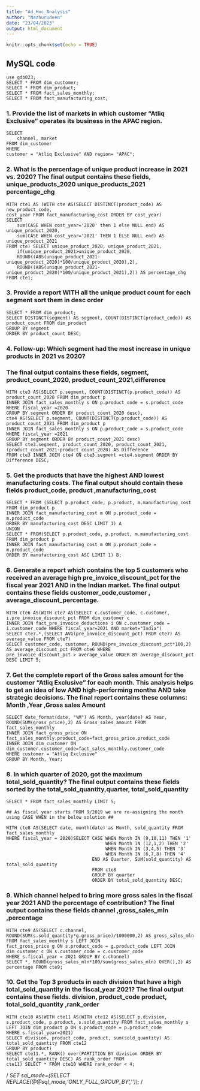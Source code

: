 ---
title: "Ad_Hoc_Analysis"
author: "Nazhurudeen"
date: "23/04/2023"
output: html_document
---

```{r setup, include=FALSE}
knitr::opts_chunk$set(echo = TRUE)
```

## MySQL code

```{selecting all the files to verify the column names and types}
use gdb023;
SELECT * FROM dim_customer;
SELECT * FROM dim_product;
SELECT * FROM fact_sales_monthly;
SELECT * FROM fact_manufacturing_cost;
```

### 1. Provide the list of markets in which customer "Atliq Exclusive" operates its business in the APAC region.
```{}
SELECT 
	channel, market
FROM dim_customer
WHERE
customer = "Atliq Exclusive" AND region= "APAC";
```

### 2. What is the percentage of unique product increase in 2021 vs. 2020? The final output contains these fields, unique_products_2020 unique_products_2021 percentage_chg
```{}
WITH cte1 AS (WITH cte AS(SELECT DISTINCT(product_code) AS new_product_code,
cost_year FROM fact_manufacturing_cost ORDER BY cost_year)
SELECT
	sum(CASE WHEN cost_year='2020' then 1 else NULL end) AS unique_product_2020,
	sum(CASE WHEN cost_year='2021' THEN 1 ELSE NULL end) AS unique_product_2021 
FROM cte) SELECT unique_product_2020, unique_product_2021,
	if(unique_product_2021>unique_product_2020,
	ROUND((ABS(unique_product_2021-unique_product_2020)*100/unique_product_2020),2),
	ROUND((ABS(unique_product_2021-unique_product_2020)*100/unique_product_2021),2)) AS percentage_chg
FROM cte1;
```

### 3. Provide a report WITH all the unique product count for each segment sort them in desc order
```{}
SELECT * FROM dim_product;
SELECT DISTINCT(segment) AS segment, COUNT(DISTINCT(product_code)) AS product_count FROM dim_product
GROUP BY segment
ORDER BY product_count DESC;
```

### 4. Follow-up: Which segment had the most increase in unique products in 2021 vs 2020? 
### The final output contains these fields, segment, product_count_2020, product_count_2021,difference

```{}
WITH cte3 AS(SELECT p.segment, COUNT(DISTINCT(p.product_code)) AS product_count_2020 FROM dim_product p
INNER JOIN fact_sales_monthly s ON p.product_code = s.product_code WHERE fiscal_year =2020
GROUP BY segment ORDER BY product_count_2020 desc),
cte4 AS(SELECT p.segment, COUNT(DISTINCT(p.product_code)) AS product_count_2021 FROM dim_product p
INNER JOIN fact_sales_monthly s ON p.product_code = s.product_code WHERE fiscal_year =2021
GROUP BY segment ORDER BY product_count_2021 desc)
SELECT cte3.segment, product_count_2020, product_count_2021,(product_count_2021-product_count_2020) AS Difference
FROM cte3 INNER JOIN cte4 ON cte3.segment =cte4.segment ORDER BY Difference DESC;
```


### 5. Get the products that have the highest AND lowest manufacturing costs. The final output should contain these fields product_code, product ,manufacturing_cost
```{}
SELECT * FROM (SELECT p.product_code, p.product, m.manufacturing_cost FROM dim_product p
INNER JOIN fact_manufacturing_cost m ON p.product_code = m.product_code
ORDER BY manufacturing_cost DESC LIMIT 1) A
UNION
SELECT * FROM(SELECT p.product_code, p.product, m.manufacturing_cost FROM dim_product p
INNER JOIN fact_manufacturing_cost m ON p.product_code = m.product_code
ORDER BY manufacturing_cost ASC LIMIT 1) B;
```

### 6. Generate a report which contains the top 5 customers who received an average high pre_invoice_discount_pct for the fiscal year 2021 AND in the Indian market. The final output contains these fields customer_code,customer , average_discount_percentage.
```{}
WITH cte6 AS(WITH cte7 AS(SELECT c.customer_code, c.customer, i.pre_invoice_discount_pct FROM dim_customer c
INNER JOIN fact_pre_invoice_deductions i ON c.customer_code = i.customer_code WHERE fiscal_year=2021 AND market="India")
SELECT cte7.*,(SELECT AVG(pre_invoice_discount_pct) FROM cte7) AS average_value FROM cte7)
SELECT customer_code, customer, ROUND(pre_invoice_discount_pct*100,2) AS average_discount_pct FROM cte6 WHERE 
pre_invoice_discount_pct > average_value ORDER BY average_discount_pct DESC LIMIT 5;
```

### 7. Get the complete report of the Gross sales amount for the customer “Atliq Exclusive” for each month. This analysis helps to get an idea of low AND high-performing months AND take strategic decisions. The final report contains these columns: Month ,Year ,Gross sales Amount
```{}
SELECT date_format(date, "%M") AS Month, year(date) AS Year, ROUND(SUM(gross_price),2) AS Gross_sales_amount FROM fact_sales_monthly
INNER JOIN fact_gross_price ON fact_sales_monthly.product_code=fact_gross_price.product_code
INNER JOIN dim_customer ON dim_customer.customer_code=fact_sales_monthly.customer_code
WHERE customer = "Atliq Exclusive"
GROUP BY Month, Year;
```

### 8. In which quarter of 2020, got the maximum total_sold_quantity? The final output contains these fields sorted by the total_sold_quantity,quarter, total_sold_quantity
```{}
SELECT * FROM fact_sales_monthly LIMIT 5;

## As fiscal year starts FROM 9/2019 we are re-assigning the month using CASE WHEN in the below solution ##

WITH cte8 AS(SELECT date, month(date) as Month, sold_quantity FROM fact_sales_monthly
WHERE fiscal_year = 2020)SELECT CASE WHEN Month IN (9,10,11) THEN '1'
									 WHEN Month IN (12,1,2) THEN '2'
									 WHEN Month IN (3,4,5) THEN '3'
									 WHEN Month IN (6,7,8) THEN '4'
                                END AS Quarter, SUM(sold_quantity) AS total_sold_quantity
                                FROM cte8
                                GROUP BY quarter
                                ORDER BY total_sold_quantity DESC;
```

 
### 9. Which channel helped to bring more gross sales in the fiscal year 2021 AND the percentage of contribution? The final output contains these fields channel ,gross_sales_mln ,percentage
```{}
WITH cte9 AS(SELECT c.channel, ROUND(SUM(s.sold_quantity*g.gross_price)/1000000,2) AS gross_sales_mln
FROM fact_sales_monthly s LEFT JOIN
fact_gross_price g ON s.product_code = g.product_code LEFT JOIN
dim_customer c ON s.customer_code = c.customer_code
WHERE s.fiscal_year = 2021 GROUP BY c.channel)
SELECT *, ROUND(gross_sales_mln*100/sum(gross_sales_mln) OVER(),2) AS percentage FROM cte9;
```

### 10. Get the Top 3 products in each division that have a high total_sold_quantity in the fiscal_year 2021? The final output contains these fields. division, product_code product, total_sold_quantity ,rank_order
```{}
WITH cte10 AS(WITH cte11 AS(WITH cte12 AS(SELECT p.division, s.product_code, p.product, s.sold_quantity FROM fact_sales_monthly s
LEFT JOIN dim_product p ON s.product_code = p.product_code
WHERE s.fiscal_year=2021)
SELECT division, product_code, product, sum(sold_quantity) AS total_sold_quantity FROM cte12
GROUP BY product) 
SELECT cte11.*, RANK() over(PARTITION BY division ORDER BY total_sold_quantity DESC) AS rank_order FROM
cte11) SELECT * FROM cte10 WHERE rank_order < 4;
```

/*
SET sql_mode=(SELECT REPLACE(@@sql_mode,'ONLY_FULL_GROUP_BY',''));
*/


